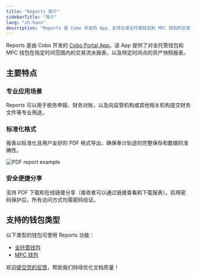 ```yaml
---
title: "Reports 简介"
sidebarTitle: "简介"
lang: "zh-hans"
description: "Reports 是 Cobo 开发的 App，支持生成全托管钱包和 MPC 钱包的交易流水报表和资产快照报表。"
---
```


Reports 是由 Cobo 开发的 [Cobo Portal App](/cn/apps/introduction)。该 App 提供了对全托管钱包和 MPC 钱包在指定时间范围内的交易流水报表，以及特定时间点的资产快照报表。

## 主要特点

### 专业应用场景
Reports 可以用于税务申报、财务对账，以及向监管机构或其他相关机构提交财务文件等专业用途。

### 标准化格式
报表以标准化且用户友好的 PDF 格式导出，确保审计轨迹的完整保存和数据的准确性。

<img src="/cn/images/portal-apps/reports/form.png" className="full_screen" alt="PDF report example"/>

### 安全便捷分享
支持 PDF 下载和在线链接分享（接收者可以通过链接查看和下载报表）。启用密码保护后，所有访问方式均需密码验证。

## 支持的钱包类型

以下类型的钱包可使用 Reports 功能：
- [全托管钱包](/cn/portal/custodial-wallets/introduction)
- [MPC 钱包](/cn/portal/mpc-wallets/introduction)

<Tip>欢迎[提交您的反馈](https://forms.zohopublic.com/cobo/form/DocumentFeedbackForm/formperma/QvLOhxJv1_JMsJ-1dleZ8Itb_7rzN-LtgvsDdxosoVI?referrername=manuals)，帮助我们持续优化文档质量！</Tip>